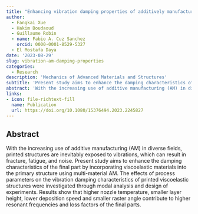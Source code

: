 ```yaml
---
title: "Enhancing vibration damping properties of additively manufactured viscoelastic structures through process parameter optimization"
author: 
  - Fangkai Xue
  - Hakim Boudaoud
  - Guillaume Robin  
  - name: Fabio A. Cuz Sanchez
    orcid: 0000-0001-8529-5327
  - El Mostafa Daya 
date: '2023-08-29'
slug: vibration-am-damping-properties
categories:
  - Research
description: 'Mechanics of Advanced Materials and Structures'
subtitle: 'Present study aims to enhance the damping characteristics of the final part by incorporating viscoelastic materials into the primary structure using multi-material AM.'
abstract: 'With the increasing use of additive manufacturing (AM) in diverse fields, printed structures are inevitably exposed to vibrations, which can result in fracture, fatigue, and noise. Present study aims to enhance the damping characteristics of the final part by incorporating viscoelastic materials into the primary structure using multi-material AM. The effects of process parameters on the vibration damping characteristics of printed viscoelastic structures were investigated through modal analysis and design of experiments. Results show that higher nozzle temperature, smaller layer height, lower deposition speed and smaller raster angle contribute to higher resonant frequencies and loss factors of the final parts.'
links:
- icon: file-richtext-fill
  name: Publication
  url: https://doi.org/10.1080/15376494.2023.2245827
---
```


## Abstract

With the increasing use of additive manufacturing (AM) in diverse fields, printed structures are inevitably exposed to vibrations, which can result in fracture, fatigue, and noise. Present study aims to enhance the damping characteristics of the final part by incorporating viscoelastic materials into the primary structure using multi-material AM. The effects of process parameters on the vibration damping characteristics of printed viscoelastic structures were investigated through modal analysis and design of experiments. Results show that higher nozzle temperature, smaller layer height, lower deposition speed and smaller raster angle contribute to higher resonant frequencies and loss factors of the final parts.